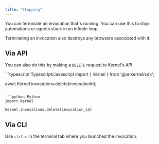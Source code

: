 ```yaml
---
title: "Stopping"
---
```


You can terminate an invocation that's running. You can use this to stop automations or agents stuck in an infinite loop.

<Info>
Terminating an invocation also destroys any browsers associated with it.
</Info>

## Via API
You can also do this by making a `DELETE` request to Kernel's API:

<CodeGroup>
```typescript Typescript/Javascript
import { Kernel } from '@onkernel/sdk';

await Kernel.invocations.delete(invocationId);
```

```python Python
import kernel

kernel.invocations.delete(invocation_id)
```
</CodeGroup>


## Via CLI
Use `ctrl-c` in the terminal tab where you launched the invocation.
